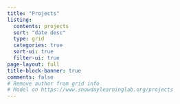 ```yaml
---
title: "Projects"
listing:
  contents: projects
  sort: "date desc"
  type: grid
  categories: true
  sort-ui: true
  filter-ui: true
page-layout: full
title-block-banner: true
comments: false
# Remove author from grid info
# Model on https://www.snowdaylearninglab.org/projects
---
```

